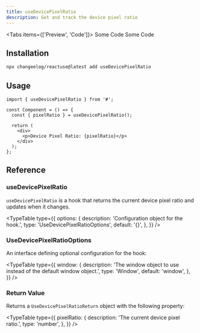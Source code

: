 ```yaml
---
title: useDevicePixelRatio
description: Get and track the device pixel ratio
---
```


<Tabs items={['Preview', 'Code']}>
  <Tab value="Preview">Some Code</Tab>
  <Tab value="Code">Some Code</Tab>
</Tabs>

## Installation

```bash
npx changeelog/reactuse@latest add useDevicePixelRatio
```

## Usage

```tsx
import { useDevicePixelRatio } from '#';

const Component = () => {
  const { pixelRatio } = useDevicePixelRatio();

  return (
    <div>
      <p>Device Pixel Ratio: {pixelRatio}</p>
    </div>
  );
};
```

## Reference

### useDevicePixelRatio

`useDevicePixelRatio` is a hook that returns the current device pixel ratio and updates when it changes. 

<TypeTable
type={{
options: {
description: 'Configuration object for the hook.',
type: 'UseDevicePixelRatioOptions',
default: '{}',
},
}}
/>

### UseDevicePixelRatioOptions

An interface defining optional configuration for the hook:

<TypeTable
type={{
window: {
description: 'The window object to use instead of the default window object.',
type: 'Window',
default: 'window',
},
}}
/>

### Return Value

Returns a `UseDevicePixelRatioReturn` object with the following property:

<TypeTable
type={{
pixelRatio: {
description: 'The current device pixel ratio.',
type: 'number',
},
}}
/>
